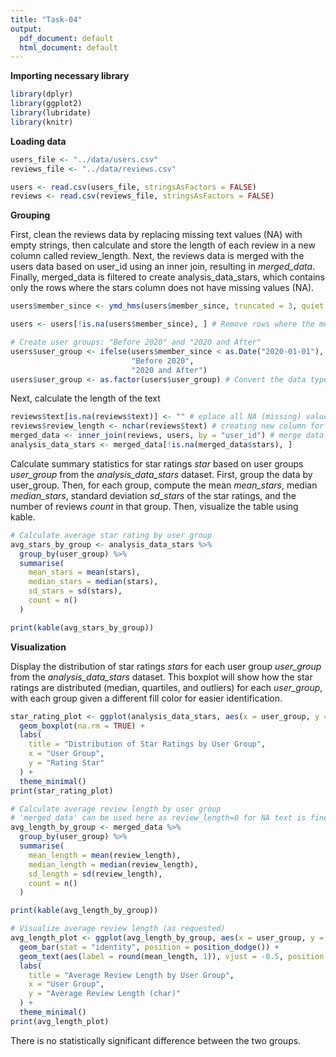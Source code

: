 ```yaml
---
title: "Task-04"
output:
  pdf_document: default
  html_document: default
---
```


**Importing necessary library**

```r
library(dplyr)
library(ggplot2)
library(lubridate)
library(knitr)
```

**Loading data**

```r
users_file <- "../data/users.csv"
reviews_file <- "../data/reviews.csv"

users <- read.csv(users_file, stringsAsFactors = FALSE)
reviews <- read.csv(reviews_file, stringsAsFactors = FALSE)
```

**Grouping**

First, clean the reviews data by replacing missing text values (NA) with empty strings, then calculate and store the length of each review in a new column called review_length. Next, the reviews data is merged with the users data based on user_id using an inner join, resulting in *merged_data*. Finally, merged_data is filtered to create analysis_data_stars, which contains only the rows where the stars column does not have missing values (NA).

```r
users$member_since <- ymd_hms(users$member_since, truncated = 3, quiet = TRUE) # Convert the 'member_since' column to date-time format (POSIXct)

users <- users[!is.na(users$member_since), ] # Remove rows where the member_since column has NA values

# Create user groups: "Before 2020" and "2020 and After"
users$user_group <- ifelse(users$member_since < as.Date("2020-01-01"), 
                           "Before 2020", 
                           "2020 and After")
users$user_group <- as.factor(users$user_group) # Convert the data type of the newly created user_group column to a factor
```

Next, calculate the length of the text

```r
reviews$text[is.na(reviews$text)] <- "" # eplace all NA (missing) values in the 'text' column of the 'reviews' dataframe with an empty string
reviews$review_length <- nchar(reviews$text) # creating new column for length of the text
merged_data <- inner_join(reviews, users, by = "user_id") # merge data using inner join
analysis_data_stars <- merged_data[!is.na(merged_data$stars), ] 
```

Calculate summary statistics for star ratings *star* based on user groups *user_group* from the *analysis_data_stars* dataset. First, group the data by user_group. Then, for each group, compute the mean *mean_stars*, median *median_stars*, standard deviation *sd_stars* of the star ratings, and the number of reviews *count* in that group. Then, visualize the table using kable.

```r
# Calculate average star rating by user group
avg_stars_by_group <- analysis_data_stars %>%
  group_by(user_group) %>%
  summarise(
    mean_stars = mean(stars),
    median_stars = median(stars),
    sd_stars = sd(stars),
    count = n()
  )

print(kable(avg_stars_by_group))
```

**Visualization**

Display the distribution of star ratings *stars* for each user group *user_group* from the *analysis_data_stars* dataset. This boxplot will show how the star ratings are distributed (median, quartiles, and outliers) for each *user_group*, with each group given a different fill color for easier identification.

```r
star_rating_plot <- ggplot(analysis_data_stars, aes(x = user_group, y = stars, fill = user_group)) +
  geom_boxplot(na.rm = TRUE) +
  labs(
    title = "Distribution of Star Ratings by User Group",
    x = "User Group",
    y = "Rating Star"
  ) +
  theme_minimal()
print(star_rating_plot)
```

```r

# Calculate average review length by user group
# 'merged_data' can be used here as review_length=0 for NA text is fine.
avg_length_by_group <- merged_data %>%
  group_by(user_group) %>%
  summarise(
    mean_length = mean(review_length),
    median_length = median(review_length),
    sd_length = sd(review_length),
    count = n()
  )

print(kable(avg_length_by_group))
```

```r
# Visualize average review length (as requested)
avg_length_plot <- ggplot(avg_length_by_group, aes(x = user_group, y = mean_length, fill = user_group)) +
  geom_bar(stat = "identity", position = position_dodge()) +
  geom_text(aes(label = round(mean_length, 1)), vjust = -0.5, position = position_dodge(width = 0.9), size = 3.5) +
  labs(
    title = "Average Review Length by User Group",
    x = "User Group",
    y = "Average Review Length (char)"
  ) +
  theme_minimal()
print(avg_length_plot)
```

There is no statistically significant difference between the two groups.\
